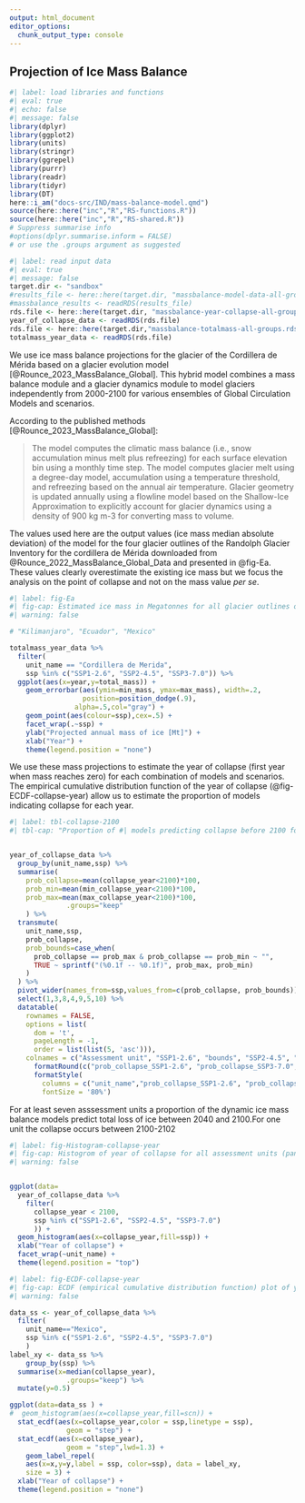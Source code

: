 ```yaml
---
output: html_document
editor_options: 
  chunk_output_type: console
---
```


## Projection of Ice Mass Balance


```r
#| label: load libraries and functions
#| eval: true
#| echo: false
#| message: false
library(dplyr)
library(ggplot2)
library(units)
library(stringr)
library(ggrepel)
library(purrr)
library(readr)
library(tidyr)
library(DT)
here::i_am("docs-src/IND/mass-balance-model.qmd")
source(here::here("inc","R","RS-functions.R"))
source(here::here("inc","R","RS-shared.R"))
# Suppress summarise info
#options(dplyr.summarise.inform = FALSE)
# or use the .groups argument as suggested
```

```r
#| label: read input data 
#| eval: true
#| message: false
target.dir <- "sandbox"
#results_file <- here::here(target.dir, "massbalance-model-data-all-groups.rds")
#massbalance_results <- readRDS(results_file)
rds.file <- here::here(target.dir, "massbalance-year-collapse-all-groups.rds")
year_of_collapse_data <- readRDS(rds.file)
rds.file <- here::here(target.dir,"massbalance-totalmass-all-groups.rds")
totalmass_year_data <- readRDS(rds.file)
```

We use ice mass balance projections for the glacier of the Cordillera de Mérida based on a glacier evolution model [@Rounce_2023_MassBalance_Global]. This hybrid model combines a mass balance module and a glacier dynamics module to model glaciers independently from 2000-2100 for various ensembles of Global Circulation Models and scenarios. 

According to the published methods [@Rounce_2023_MassBalance_Global]:

> The model computes the climatic mass balance (i.e., snow accumulation minus melt plus refreezing) for each surface elevation bin using a monthly time step. The model computes glacier melt using a degree-day model, accumulation using a temperature threshold, and refreezing based on the annual air temperature. Glacier geometry is updated annually using a flowline model based on the Shallow-Ice Approximation to explicitly account for glacier dynamics using a density of 900 kg m-3 for converting mass to volume. 

The values used here are the output values (ice mass \pm median absolute deviation) of the model for the four glacier outlines of the Randolph Glacier Inventory for the cordillera de Mérida downloaded from @Rounce_2022_MassBalance_Global_Data and presented in @fig-Ea. These values clearly overestimate the existing ice mass but we focus the analysis on the point of collapse and not on the mass value _per se_.



```r
#| label: fig-Ea
#| fig-cap: Estimated ice mass in Megatonnes for all glacier outlines of the Cordillera de Mérida for each shared socioeconomic pathways. 
#| warning: false

# "Kilimanjaro", "Ecuador", "Mexico"

totalmass_year_data %>% 
  filter(
    unit_name == "Cordillera de Merida",
    ssp %in% c("SSP1-2.6", "SSP2-4.5", "SSP3-7.0")) %>%
  ggplot(aes(x=year,y=total_mass)) +
    geom_errorbar(aes(ymin=min_mass, ymax=max_mass), width=.2,
                  position=position_dodge(.9),
                alpha=.5,col="gray") +
    geom_point(aes(colour=ssp),cex=.5) +
    facet_wrap(.~ssp) +
    ylab("Projected annual mass of ice [Mt]") +
    xlab("Year") + 
    theme(legend.position = "none") 

```

We use these mass projections to estimate the year of collapse (first year when mass reaches zero) for each combination of models and scenarios. The empirical cumulative distribution function of the year of collapse (@fig-ECDF-collapse-year) allow us to estimate the proportion of models indicating collapse for each year. 


```r
#| label: tbl-collapse-2100
#| tbl-cap: "Proportion of #| models predicting collapse before 2100 for each assessment unit."


year_of_collapse_data %>% 
  group_by(unit_name,ssp) %>% 
  summarise(
    prob_collapse=mean(collapse_year<2100)*100,
    prob_min=mean(min_collapse_year<2100)*100,
    prob_max=mean(max_collapse_year<2100)*100,
              .groups="keep"
    ) %>%
  transmute(
    unit_name,ssp,
    prob_collapse,
    prob_bounds=case_when(
      prob_collapse == prob_max & prob_collapse == prob_min ~ "",
      TRUE ~ sprintf("(%0.1f -- %0.1f)", prob_max, prob_min)
    )
  ) %>% 
  pivot_wider(names_from=ssp,values_from=c(prob_collapse, prob_bounds)) %>%
  select(1,3,8,4,9,5,10) %>%
  datatable(
    rownames = FALSE,
    options = list(
      dom = 't', 
      pageLength = -1,
      order = list(list(5, 'asc'))),
    colnames = c("Assessment unit", "SSP1-2.6", "bounds", "SSP2-4.5", "bounds", "SSP3-7.0", "bounds")) %>% 
      formatRound(c("prob_collapse_SSP1-2.6", "prob_collapse_SSP3-7.0", "prob_collapse_SSP2-4.5"),digits=1) %>%
      formatStyle(
        columns = c("unit_name","prob_collapse_SSP1-2.6", "prob_collapse_SSP3-7.0", "prob_collapse_SSP2-4.5", "prob_bounds_SSP1-2.6", "prob_bounds_SSP3-7.0", "prob_bounds_SSP2-4.5"), 
        fontSize = '80%')
```

For at least seven asssessment units a proportion of the dynamic ice mass balance models predict total loss of ice between 2040 and 2100.[For one unit the collapse occurs between 2100-2102]{.aside}

```r
#| label: fig-Histogram-collapse-year
#| fig-cap: Histogrom of year of collapse for all assessment units (panels) and for each shared socioeconomic pathways (SSP, fill colour).
#| warning: false


ggplot(data=
  year_of_collapse_data %>% 
    filter(
      collapse_year < 2100, 
      ssp %in% c("SSP1-2.6", "SSP2-4.5", "SSP3-7.0")
      )) +
  geom_histogram(aes(x=collapse_year,fill=ssp)) +
  xlab("Year of collapse") + 
  facet_wrap(~unit_name) +
  theme(legend.position = "top")

```


```r
#| label: fig-ECDF-collapse-year
#| fig-cap: ECDF (empirical cumulative distribution function) plot of year of collapse for all models (black line) and for each shared socioeconomic pathways (SSP, labeled lines) for the assessment unit of the T.G.E. of Mexico.
#| warning: false

data_ss <- year_of_collapse_data %>% 
  filter(
    unit_name=="Mexico",
    ssp %in% c("SSP1-2.6", "SSP2-4.5", "SSP3-7.0")
    ) 
label_xy <- data_ss %>%
    group_by(ssp) %>% 
  summarise(x=median(collapse_year),
              .groups="keep") %>%
  mutate(y=0.5)

ggplot(data=data_ss ) +
#  geom_histogram(aes(x=collapse_year,fill=scn)) +
  stat_ecdf(aes(x=collapse_year,color = ssp,linetype = ssp), 
              geom = "step") +
  stat_ecdf(aes(x=collapse_year), 
              geom = "step",lwd=1.3) +
    geom_label_repel(
    aes(x=x,y=y,label = ssp, color=ssp), data = label_xy,
    size = 3) +
  xlab("Year of collapse") + 
  theme(legend.position = "none")

```




